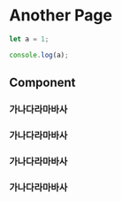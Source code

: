 # Another Page

```js filename="demo.js" {10} copy
let a = 1;

console.log(a);
```

## Component


### 가나다라마바사
### 가나다라마바사
### 가나다라마바사
### 가나다라마바사
